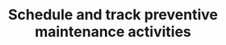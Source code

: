 ---
title: "Schedule and track preventive maintenance activities"
description: "Description of your new file."
---